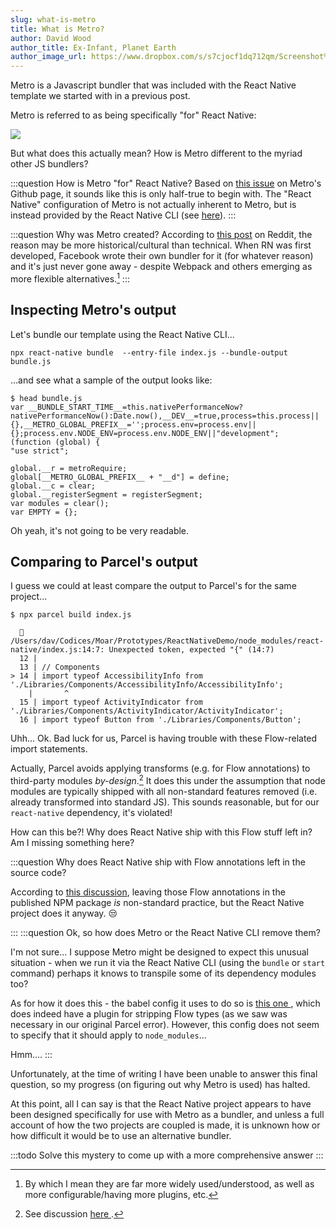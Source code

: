 ```yaml
---
slug: what-is-metro
title: What is Metro?
author: David Wood
author_title: Ex-Infant, Planet Earth
author_image_url: https://www.dropbox.com/s/s7cjocf1dq712qm/Screenshot%202021-03-23%20at%2008.43.40.png?dl=1
---
```



Metro is a Javascript bundler that was included with the React Native template we started with in a <Link to="/blog/trying-react-native-1">previous post</Link>.

Metro is referred to as being specifically "for" React Native:

![](https://www.dropbox.com/s/1k4ulps9228ssic/Screenshot%202021-03-19%20at%2009.32.56.png?dl=1)

But what does this actually mean?
How is Metro different to the myriad other JS bundlers?

:::question How is Metro "for" React Native?
Based on [this issue](https://github.com/facebook/metro/issues/403) on Metro's Github page, it sounds like this is only half-true to begin with.
The "React Native" configuration of Metro is not actually inherent to Metro, but is instead provided by the React Native CLI (see [here](https://github.com/react-native-community/cli/blob/760708fc3216aee565f59877a103a7e35df2d77d/packages/cli/src/tools/loadMetroConfig.ts)).
:::

:::question Why was Metro created?
According to [this post](https://www.reddit.com/r/reactnative/comments/fk6h98/why_was_it_necessary_to_create_the_metro_bundler/) on Reddit, the reason may be more historical/cultural than technical.
When RN was first developed, Facebook wrote their own bundler for it (for whatever reason) and it's just never gone away - despite Webpack and others emerging as more flexible alternatives.[^1]
:::

## Inspecting Metro's output

Let's bundle our template using the React Native CLI...

    npx react-native bundle  --entry-file index.js --bundle-output bundle.js

...and see what a sample of the output looks like:

    $ head bundle.js
    var __BUNDLE_START_TIME__=this.nativePerformanceNow?nativePerformanceNow():Date.now(),__DEV__=true,process=this.process||{},__METRO_GLOBAL_PREFIX__='';process.env=process.env||{};process.env.NODE_ENV=process.env.NODE_ENV||"development";
    (function (global) {
    "use strict";

    global.__r = metroRequire;
    global[__METRO_GLOBAL_PREFIX__ + "__d"] = define;
    global.__c = clear;
    global.__registerSegment = registerSegment;
    var modules = clear();
    var EMPTY = {};

Oh yeah, it's not going to be very readable.

## Comparing to Parcel's output

I guess we could at least compare the output to Parcel's for the same project...

```
$ npx parcel build index.js

  🚨  /Users/dav/Codices/Moar/Prototypes/ReactNativeDemo/node_modules/react-native/index.js:14:7: Unexpected token, expected "{" (14:7)
  12 |
  13 | // Components
> 14 | import typeof AccessibilityInfo from './Libraries/Components/AccessibilityInfo/AccessibilityInfo';
    |       ^
  15 | import typeof ActivityIndicator from './Libraries/Components/ActivityIndicator/ActivityIndicator';
  16 | import typeof Button from './Libraries/Components/Button';
```

Uhh... Ok.
Bad luck for us, Parcel is having trouble with these Flow-related import statements.

Actually, Parcel avoids applying transforms (e.g. for Flow annotations) to third-party modules _by-design_.[^2]
It does this under the assumption that node modules are typically shipped with all non-standard features removed (i.e. already transformed into standard JS).
This sounds reasonable, but for our `react-native` dependency, it's violated!

How can this be?!
Why does React Native ship with this Flow stuff left in?
Am I missing something here?

:::question Why does React Native ship with Flow annotations left in the source code?

According to [this discussion](https://github.com/facebook/react-native/issues/10966), leaving those Flow annotations in the published NPM package *is* non-standard practice, but the React Native project does it anyway. 😒

:::
:::question Ok, so how does Metro or the React Native CLI remove them?

I'm not sure... 
I suppose Metro might be designed to expect this unusual situation - when we run it via the React Native CLI (using the `bundle` or `start` command) perhaps it knows to transpile some of its dependency modules too?

As for how it does this - the babel config it uses to do so is [ this one ](https://github.com/facebook/metro/blob/master/packages/metro-react-native-babel-preset/src/configs/main.js#L172), which does indeed have a plugin for stripping Flow types (as we saw was necessary in our original Parcel error).
However, this config does not seem to specify that it should apply to `node_modules`...

Hmm....
:::

Unfortunately, at the time of writing I have been unable to answer this final question, so my progress (on figuring out why Metro is used) has halted.

At this point, all I can say is that the React Native project appears to have been designed specifically for use with Metro as a bundler, and unless a full account of how the two projects are coupled is made, it is unknown how or how difficult it would be to use an alternative bundler.

:::todo
Solve this mystery to come up with a more comprehensive answer
:::



[^1]: By which I mean they are far more widely used/understood, as well as more configurable/having more plugins, etc.
[^2]: See discussion [ here ](https://github.com/parcel-bundler/parcel/issues/13#issuecomment-349704833).